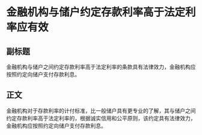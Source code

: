 # 金融机构与储户约定存款利率高于法定利率应有效
## 副标题
金融机构与储户之间约定存款利率高于法定利率的条款具有法律效力，金融机构应按照约定向储户支付存款利息。
## 正文
金融机构对于存款利率的计付标准，比一般储户具有更专业的了解，其与储户之间约定存款利率高于法定利率的，根据诚实信用和公平原则，该约定具有法律效力，金融机构应按照约定向储户支付存款利息。